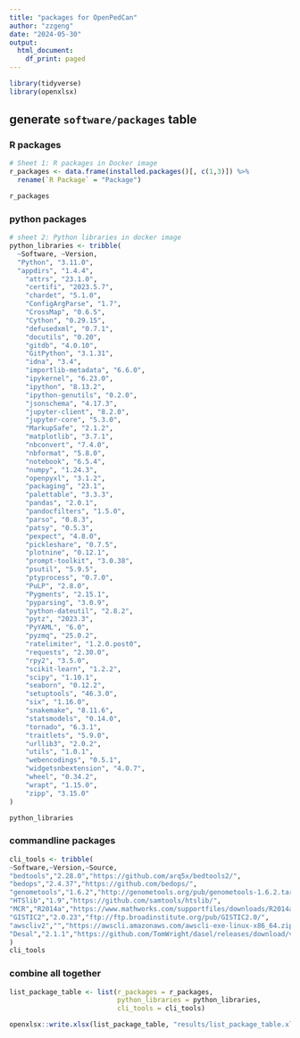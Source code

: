 ```yaml
---
title: "packages for OpenPedCan"
author: "zzgeng"
date: "2024-05-30"
output:
  html_document:
    df_print: paged
---
```


```r
library(tidyverse)
library(openxlsx)
```

## generate `software/packages` table
### R packages
```r
# Sheet 1: R packages in Docker image
r_packages <- data.frame(installed.packages()[, c(1,3)]) %>%
  rename(`R Package` = "Package")

r_packages
```

### python packages
```r
# sheet 2: Python libraries in docker image
python_libraries <- tribble(
  ~Software, ~Version, 
  "Python", "3.11.0",
  "appdirs", "1.4.4",
    "attrs", "23.1.0",
    "certifi", "2023.5.7",
    "chardet", "5.1.0",
    "ConfigArgParse", "1.7",
    "CrossMap", "0.6.5",
    "Cython", "0.29.15",
    "defusedxml", "0.7.1",
    "docutils", "0.20",
    "gitdb", "4.0.10",
    "GitPython", "3.1.31",
    "idna", "3.4",
    "importlib-metadata", "6.6.0",
    "ipykernel", "6.23.0",
    "ipython", "8.13.2",
    "ipython-genutils", "0.2.0",
    "jsonschema", "4.17.3",
    "jupyter-client", "8.2.0",
    "jupyter-core", "5.3.0",
    "MarkupSafe", "2.1.2",
    "matplotlib", "3.7.1",
    "nbconvert", "7.4.0",
    "nbformat", "5.8.0",
    "notebook", "6.5.4",
    "numpy", "1.24.3",
    "openpyxl", "3.1.2",
    "packaging", "23.1",
    "palettable", "3.3.3",
    "pandas", "2.0.1",
    "pandocfilters", "1.5.0",
    "parso", "0.8.3",
    "patsy", "0.5.3",
    "pexpect", "4.8.0",
    "pickleshare", "0.7.5",
    "plotnine", "0.12.1",
    "prompt-toolkit", "3.0.38",
    "psutil", "5.9.5",
    "ptyprocess", "0.7.0",
    "PuLP", "2.8.0",
    "Pygments", "2.15.1",
    "pyparsing", "3.0.9",
    "python-dateutil", "2.8.2",
    "pytz", "2023.3",
    "PyYAML", "6.0",
    "pyzmq", "25.0.2",
    "ratelimiter", "1.2.0.post0",
    "requests", "2.30.0",
    "rpy2", "3.5.0",
    "scikit-learn", "1.2.2",
    "scipy", "1.10.1",
    "seaborn", "0.12.2",
    "setuptools", "46.3.0",
    "six", "1.16.0",
    "snakemake", "8.11.6",
    "statsmodels", "0.14.0",
    "tornado", "6.3.1",
    "traitlets", "5.9.0",
    "urllib3", "2.0.2",
    "utils", "1.0.1",
    "webencodings", "0.5.1",
    "widgetsnbextension", "4.0.7",
    "wheel", "0.34.2",
    "wrapt", "1.15.0",
    "zipp", "3.15.0"
)

python_libraries
```

### commandline packages
```r
cli_tools <- tribble(
~Software,~Version,~Source,
"bedtools","2.28.0","https://github.com/arq5x/bedtools2/",
"bedops","2.4.37","https://github.com/bedops/",
"genometools","1.6.2","http://genometools.org/pub/genometools-1.6.2.tar.gz",
"HTSlib","1.9","https://github.com/samtools/htslib/",
"MCR","R2014a","https://www.mathworks.com/supportfiles/downloads/R2014a/",
"GISTIC2","2.0.23","ftp://ftp.broadinstitute.org/pub/GISTIC2.0/", 
"awscliv2","","https://awscli.amazonaws.com/awscli-exe-linux-x86_64.zip",
"Desal","2.1.1","https://github.com/TomWright/dasel/releases/download/v2.1.1/dasel_linux_amd64"
)
cli_tools
```

### combine all together
```r
list_package_table <- list(r_packages = r_packages, 
                           python_libraries = python_libraries, 
                           cli_tools = cli_tools)

openxlsx::write.xlsx(list_package_table, "results/list_package_table.xlsx")
```
